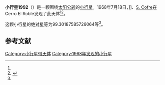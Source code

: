 {{Infobox planet
| bgcolour = #FFFFC0
| name = 1992 Galvarino
| symbol = 
| image = 
| caption = 
| discovery = yes
| discovery_ref = 
| discoverer = {{link-en|卡洛斯·托雷斯|Carlos Torres (astronomer)}}]]、[[S._Cofre|S. Cofre]]
| discovery_site = [[Cerro_El_Roble|Cerro El Roble]] 
| discovered = 1968年7月18日
| designations = yes
| mp_name = 
| named_after = 
| alt_names = 
| mp_category = [[主带小行星|主带小行星]]
| orbit_ref = <ref name="a">[http://ssd.jpl.nasa.gov/sbdb.cgi?sstr=1992 1992 Galvarino] {{Wayback|url=http://ssd.jpl.nasa.gov/sbdb.cgi?sstr=1992 |date=20201122071210 }}，小行星數據庫瀏覽器（JPL Small-Body Database Browser）－[[美国国家航空航天局|美国国家航空航天局]]喷气推进实验室</ref>
| epoch = 2456400.5 (2013年4月18日更新)
| aphelion = {{convert|3.133722047092145|AU|km|3|abbr=on|lk=out}}
| perihelion = {{convert|2.849286107140403|AU|km|3|abbr=on}}
| semimajor = {{convert|2.991504077116274|AU|km|3|abbr=on}}
| eccentricity = 0.047540624
| period = 1889.873892 [[日|日]]<br />5.17[[儒略年|儒略年]]
| avg_speed = 
| inclination = 10.57023412150121
| asc_node = 182.6073381782726
| mean_anomaly = 
| arg_peri = 99.30187585726064
| satellites = 
| physical_characteristics = yes
| dimensions = 
| mass = 
| density = 
| surface_grav = 
| escape_velocity = 
| sidereal_day = 
| axial_tilt = 
| pole_ecliptic_lat = 
| pole_ecliptic_lon = 
| albedo = 
| temperatures= 
| temp_name1 = 
| mean_temp_1 = 
| max_temp_1 = 
| temp_name2 = 
| max_temp_2 = 
| spectral_type = 
| abs_magnitude = 99.30187585726064
}}

'''小行星1992'''（{{lang-en|1992 Galvarino}}）是一颗围绕[[太阳|太阳]][[公转|公转]]的[[小行星|小行星]]。1968年7月18日，{{link-en|卡洛斯·托雷斯|Carlos Torres (astronomer)}}]]、[[S._Cofre|S. Cofre]]在Cerro El Roble发现了此天体<ref name="a" /><ref>{{cite news|title=小行星列表|url=http://cfa-www.harvard.edu/iau/lists/NumberedMPs.txt|accessdate=2013-07-08|newspaper=哈佛大学|archive-date=2008-05-17|archive-url=https://web.archive.org/web/20080517010638/http://cfa-www.harvard.edu/iau/lists/NumberedMPs.txt|dead-url=no}}</ref>。

这颗小行星的[[绝对星等|绝对星等]]为99.30187585726064等<ref name="a" />。

==参考文献==
{{reflist}}
{{Minor Planet Number|[[小行星1991|小行星1991]]|[[小行星1993|小行星1993]]}}

{{小天体}}

[[Category:小行星带天体|Category:小行星带天体]]
[[Category:1968年发现的小行星|Category:1968年发现的小行星]]

{{asteroid-stub}}